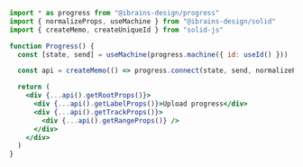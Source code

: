 ```jsx
import * as progress from "@ibrains-design/progress"
import { normalizeProps, useMachine } from "@ibrains-design/solid"
import { createMemo, createUniqueId } from "solid-js"

function Progress() {
  const [state, send] = useMachine(progress.machine({ id: useId() }))

  const api = createMemo(() => progress.connect(state, send, normalizeProps))

  return (
    <div {...api().getRootProps()}>
      <div {...api().getLabelProps()}>Upload progress</div>
      <div {...api().getTrackProps()}>
        <div {...api().getRangeProps()} />
      </div>
    </div>
  )
}
```
